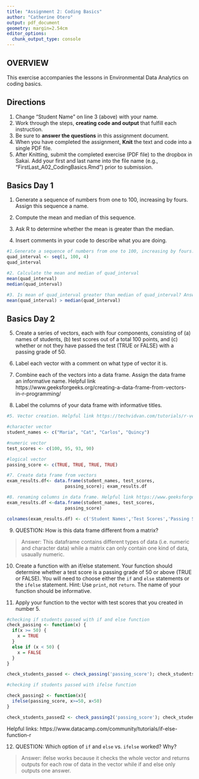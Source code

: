 ```yaml
---
title: "Assignment 2: Coding Basics"
author: "Catherine Otero"
output: pdf_document
geometry: margin=2.54cm
editor_options: 
  chunk_output_type: console
---
```


## OVERVIEW

This exercise accompanies the lessons in Environmental Data Analytics on coding basics. 

## Directions
1. Change "Student Name" on line 3 (above) with your name.
2. Work through the steps, **creating code and output** that fulfill each instruction.
3. Be sure to **answer the questions** in this assignment document.
4. When you have completed the assignment, **Knit** the text and code into a single PDF file.
5. After Knitting, submit the completed exercise (PDF file) to the dropbox in Sakai. Add your first and last name into the file name (e.g., "FirstLast_A02_CodingBasics.Rmd") prior to submission.



## Basics Day 1

1. Generate a sequence of numbers from one to 100, increasing by fours. Assign this sequence a name. 

2. Compute the mean and median of this sequence. 

3. Ask R to determine whether the mean is greater than the median. 

4. Insert comments in your code to describe what you are doing.

```r
#1.Generate a sequence of numbers from one to 100, increasing by fours. Name the output quad_interval
quad_interval <- seq(1, 100, 4)
quad_interval

#2. Calculate the mean and median of quad_interval
mean(quad_interval)
median(quad_interval)

#3. Is mean of quad_interval greater than median of quad_interval? Answer=FALSE
mean(quad_interval) > median(quad_interval)


```

## Basics Day 2

5. Create a series of vectors, each with four components, consisting of (a) names of students, (b) test scores out of a total 100 points, and (c) whether or not they have passed the test (TRUE or FALSE) with a passing grade of 50.

6. Label each vector with a comment on what type of vector it is.

7. Combine each of the vectors into a data frame. Assign the data frame an informative name. Helpful link
https://www.geeksforgeeks.org/creating-a-data-frame-from-vectors-in-r-programming/

8. Label the columns of your data frame with informative titles.

```r
#5. Vector creation. Helpful link https://techvidvan.com/tutorials/r-vector/

#character vector
student_names <- c("Maria", "Cat", "Carlos", "Quincy")

#numeric vector
test_scores <- c(100, 95, 93, 90)

#logical vector
passing_score <- c(TRUE, TRUE, TRUE, TRUE)

#7. Create data frame from vectors
exam_results.df<- data.frame(student_names, test_scores, 
                      passing_score); exam_results.df

#8. renaming columns in data frame. Helpful link https://www.geeksforgeeks.org/change-column-name-of-a-given-dataframe-in-r/
exam_results.df <-data.frame(student_names, test_scores, 
                      passing_score)

colnames(exam_results.df) <- c('Student Names','Test Scores','Passing Score?'); exam_results.df
```

9. QUESTION: How is this data frame different from a matrix?

> Answer: This dataframe contains different types of data (i.e. numeric and character data) while a matrix can only contain one kind of data, usaually numeric.

10. Create a function with an if/else statement. Your function should determine whether a test score is a passing grade of 50 or above (TRUE or FALSE). You will need to choose either the `if` and `else` statements or the `ifelse` statement. Hint: Use `print`, not `return`. The name of your function should be informative.

11. Apply your function to the vector with test scores that you created in number 5. 

```r

#checking if students passed with if and else function
check_passing <- function(x) {
  if(x >= 50) {
    x = TRUE
  }
  else if (x < 50) {
    x = FALSE
  }
}

check_students_passed <- check_passing('passing_score'); check_students_passed

#checking if students passed with ifelse function

check_passing2 <- function(x){
  ifelse(passing_score, x>=50, x<50)
}

check_students_passed2 <- check_passing2('passing_score'); check_students_passed2

```
Helpful links: https://www.datacamp.com/community/tutorials/if-else-function-r

12. QUESTION: Which option of `if` and `else` vs. `ifelse` worked? Why?

> Answer: ifelse works because it checks the whole vector and returns outputs for each row of data in the vector while if and else only outputs one answer.
